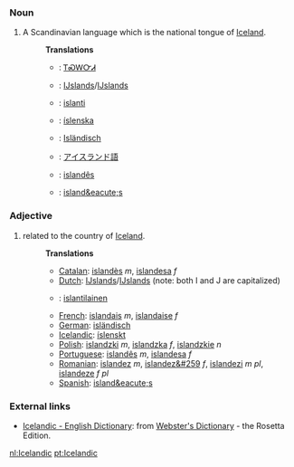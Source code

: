 === Noun ===
#A Scandinavian language which is the national tongue of [[Iceland]].
#:'''Translations'''
#:*{{chr}}: [[ᎢᏍᎳᏅᏗ]]
#:*{{nl}}: [[Ĳslands]]/[[IJslands]] {{n}}
#:*{{fi}}: [[islanti]]
#:*{{is}}: [[íslenska]]
#:*{{de}}: [[Isländisch]] {{n}}
#:*{{ja}}: [[アイスランド語]]
#:*{{pt}}: [[islandês]] {{m}}
#:*{{es}}: [[island&eacute;s]]

=== Adjective ===
#related to the country of [[Iceland]].
#:'''Translations'''
#:*[[Catalan]]: [[islandès]] ''m'', [[islandesa]] ''f''
#:*[[Dutch]]: [[Ĳslands]]/[[IJslands]] (note: both I and J are capitalized)
#:*{{fi}}: [[islantilainen]]
#:*[[French]]: [[islandais]] ''m'', [[islandaise]] ''f''
#:*[[German]]: [[isländisch]]
#:*[[Icelandic]]: [[íslenskt]]
#:*[[Polish]]: [[islandzki]] ''m'', [[islandzka]] ''f'', [[islandzkie]] ''n''
#:*[[Portuguese]]: [[islandês]] ''m'', [[islandesa]] ''f''
#:*[[Romanian]]: [[islandez]] ''m'', [[islandez&#259]] ''f'', [[islandezi]] ''m pl'', [[islandeze]] ''f pl''
#:*[[Spanish]]: [[island&eacute;s]]

=== External links ===
*[http://www.websters-online-dictionary.org/definition/Icelandic-english/ Icelandic - English Dictionary]: from [http://www.websters-online-dictionary.org/ Webster's Dictionary] - the Rosetta Edition.

[[nl:Icelandic]]
[[pt:Icelandic]]